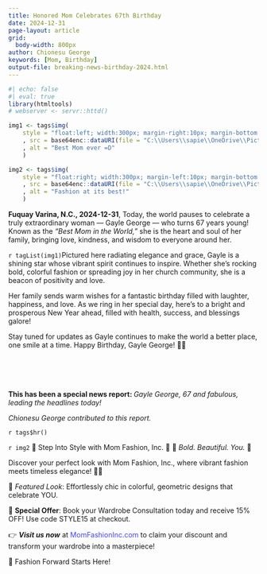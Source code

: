 ```yaml
---
title: Honored Mom Celebrates 67th Birthday
date: 2024-12-31
page-layout: article
grid: 
  body-width: 800px
author: Chionesu George
keywords: [Mom, Birthday]
output-file: breaking-news-birthday-2024.html
---
```



```r
#| echo: false
#| eval: true
library(htmltools)
# webserver <- servr::httd()

img1 <- tags$img(
    style = "float:left; width:300px; margin-right:10px; margin-bottom: 20px;"
    , src = base64enc::dataURI(file = "C:\\Users\\sapie\\OneDrive\\Pictures\\George Family\\Resized_Resized_20240512_114304_1715536005685_1715536023201.jpeg")
    , alt = "Best Mom ever =D"
    )

img2 <- tags$img(
    style = "float:right; width:300px; margin-left:10px; margin-bottom: 20px;"
    , src = base64enc::dataURI(file = "C:\\Users\\sapie\\OneDrive\\Pictures\\George Family\\123_1 1.jpeg")
    , alt = "Fashion at its best!"
    )

```

**Fuquay Varina, N.C., 2024-12-31**, Today, the world pauses to celebrate a truly extraordinary woman &mdash; Gayle George &mdash; who turns 67 years young! Known as the *"Best Mom in the World,"* she is the heart and soul of her family, bringing love, kindness, and wisdom to everyone around her.

`r tagList(img1)`Pictured here radiating elegance and grace, Gayle is a shining star whose vibrant spirit continues to inspire. Whether she's rocking bold, colorful fashion or spreading joy in her church community, she is a beacon of positivity and love.

Her family sends warm wishes for a fantastic birthday filled with laughter, happiness, and love. As we ring in her special day, here's to a bright and prosperous New Year ahead, filled with health, success, and blessings galore!

Stay tuned for updates as Gayle continues to make the world a better place, one smile at a time. Happy Birthday, Gayle George! 🎂🌟

<br><br><br><br>
**This has been a special news report: ** *Gayle George, 67 and fabulous, leading the headlines today!*

*Chionesu George contributed to this report.*

`r tags$hr()`

`r img2` 🌟 Step Into Style with Mom Fashion, Inc. 🌟
🎨 *Bold. Beautiful. You.* 🎨

Discover your perfect look with Mom Fashion, Inc., where vibrant fashion meets timeless elegance! 🌈✨

👗 *Featured Look*: Effortlessly chic in colorful, geometric designs that celebrate YOU.

💼 **Special Offer**: Book your Wardrobe Consultation today and receive 15% OFF! Use code STYLE15 at checkout.

👉 ***Visit us now*** at [MomFashionInc.com]{style="color:#4141ff"} to claim your discount and transform your wardrobe into a masterpiece!

📸 Fashion Forward Starts Here!


